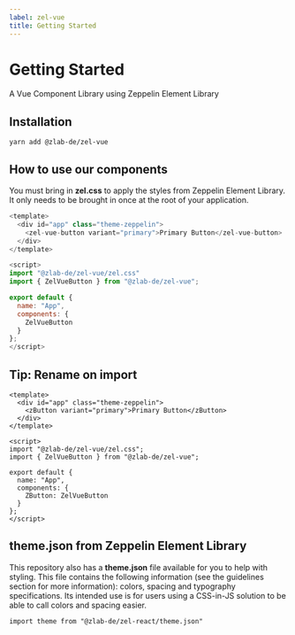 ```yaml
---
label: zel-vue
title: Getting Started
---
```



# Getting Started

A Vue Component Library using Zeppelin Element Library

<DownloadContainer>
  <DownloadFile
    title="NPM: @zlab-de/zel-veu"
    href="https://www.npmjs.com/package/@zlab-de/zel-vue"
    download=""
    variant="npm"
    ariaLabel="npm"
  />

</DownloadContainer>

## Installation

```
yarn add @zlab-de/zel-vue
```

## How to use our components

You must bring in **zel.css** to apply the styles from Zeppelin Element Library. It only needs to be brought in once at the root of your application.


```js
<template>
  <div id="app" class="theme-zeppelin">
    <zel-vue-button variant="primary">Primary Button</zel-vue-button>
  </div>
</template>

<script>
import "@zlab-de/zel-vue/zel.css"
import { ZelVueButton } from "@zlab-de/zel-vue";

export default {
  name: "App",
  components: {
    ZelVueButton
  }
};
</script>
```

## Tip: Rename on import

```
<template>
  <div id="app" class="theme-zeppelin">
    <zButton variant="primary">Primary Button</zButton>
  </div>
</template>

<script>
import "@zlab-de/zel-vue/zel.css";
import { ZelVueButton } from "@zlab-de/zel-vue";

export default {
  name: "App",
  components: {
    ZButton: ZelVueButton
  }
};
</script>
```

## theme.json from Zeppelin Element Library

This repository also has a **theme.json** file available for you to help with styling. This file contains the following information (see the guidelines section for more information): colors, spacing and typography specifications. Its intended use is for users using a CSS-in-JS solution to be able to call colors and spacing easier.

```
import theme from "@zlab-de/zel-react/theme.json"
```
